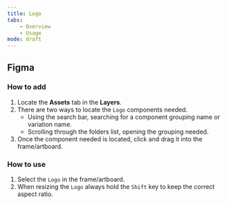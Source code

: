 ```yaml
---
title: Logo
tabs:
    - Overview
    - Usage
mode: draft
---
```


## Figma

### How to add

1. Locate the **Assets** tab in the **Layers**.
2. There are two ways to locate the `Logo` components needed. 
	* Using the search bar, searching for a component grouping name or variation name.
	* Scrolling through the folders list, opening the grouping needed.
3. Once the component needed is located, click and drag it into the frame/artboard. 


### How to use


1. Select the `Logo` in the frame/artboard. 
2. When resizing the `Logo` always hold the `Shift` key to keep the correct aspect ratio. 
